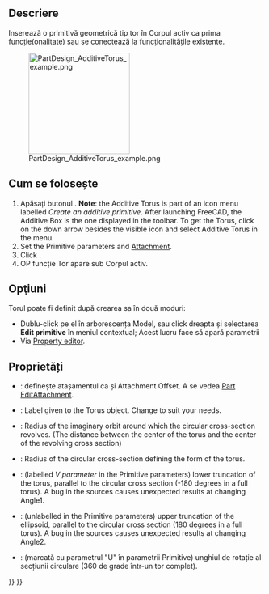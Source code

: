 <languages/>

{{Docnav
|[[PartDesign_AdditiveEllipsoid|Additive ellipsoid]]
|[[PartDesign_AdditivePrism|Additive prism]]
|[[PartDesign_Workbench|PartDesign]]
|IconL=PartDesign_AdditiveEllipsoid.svg
|IconR=PartDesign_AdditivePrism.svg
|IconC=Workbench_PartDesign.svg
}}

<div class="mw-translate-fuzzy">
{{GuiCommand|Name=PartDesign AdditiveTorus|Workbenches=[[PartDesign Workbench|PartDesign]]|MenuLocation=Part Design → Create an additive primitive → Additive Torus|Shortcut=|SeeAlso=[[PartDesign CompPrimitiveAdditive]]}}
</div>

<span id="Description"></span>
==Descriere==

Inserează o primitivă geometrică tip tor în Corpul activ ca prima funcție(onalitate) sau se conectează la funcționalitățile  existente.

[[File:PartDesign_AdditiveTorus_example.png|200px]]

<span id="Usage"></span>
<div class="mw-translate-fuzzy">
== Cum se folosește ==
</div>

<div class="mw-translate-fuzzy">
# Apăsați butonul {{KEY|[[Image:PartDesign AdditiveTorus.png|24px]] '''Additive Torus'''}} . '''Note''': the Additive Torus is part of an icon menu labelled ''Create an additive primitive''. After launching FreeCAD, the Additive Box is the one displayed in the toolbar. To get the Torus, click on the down arrow besides the visible icon and select Additive Torus in the menu.
# Set the Primitive parameters and [[Part_EditAttachment|Attachment]].
# Click {{KEY|OK}}.
# OP funcție Tor apare sub Corpul activ.
</div>

<span id="Options"></span>
== Opţiuni ==

<div class="mw-translate-fuzzy">
Torul poate fi definit după crearea sa în două moduri:
* Dublu-click pe el în arborescența Model, sau click dreapta și selectarea '''Edit primitive''' în meniul contextual; Acest lucru face să apară parametrii
* Via  [[Property editor]].
</div>

<span id="Properties"></span>
==Proprietăți==

<div class="mw-translate-fuzzy">
* {{PropertyData|Attachment}}: definește atașamentul ca și  Attachment Offset. A se vedea [[Part EditAttachment]].
* {{PropertyData|Label}}: Label given to the Torus object. Change to suit your needs.
* {{PropertyData|Radius1}}: Radius of the imaginary orbit around which the circular cross-section revolves. (The distance between the center of the torus and the center of the revolving cross section)
* {{PropertyData|Radius2}}: Radius of the circular cross-section defining the form of the torus.
* {{PropertyData|Angle1}}: (labelled ''V parameter'' in the Primitive parameters) lower truncation of the torus, parallel to the circular cross section (-180 degrees in a full torus). A bug in the sources causes unexpected results at changing Angle1.
* {{PropertyData|Angle2}}: (unlabelled in the Primitive parameters) upper truncation of the ellipsoid, parallel to the circular cross section (180 degrees in a full torus). A bug in the sources causes unexpected results at changing Angle2.
* {{PropertyData|Angle3}}: (marcată cu parametrul "U" în parametrii Primitive) unghiul de rotație al secțiunii circulare (360 de grade într-un tor complet).
</div>


{{Docnav
|[[PartDesign_AdditiveEllipsoid|Additive ellipsoid]]
|[[PartDesign_AdditivePrism|Additive prism]]
|[[PartDesign_Workbench|PartDesign]]
|IconL=PartDesign_AdditiveEllipsoid.svg
|IconR=PartDesign_AdditivePrism.svg
|IconC=Workbench_PartDesign.svg
}}

{{PartDesign_Tools_navi{{#translation:}}}}
{{Userdocnavi{{#translation:}}}}
